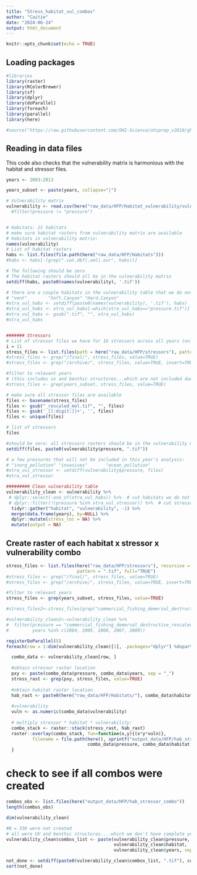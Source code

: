 ```yaml
---
title: "Stress_habitat_vul_combos"
author: "Caitie"
date: "2024-06-24"
output: html_document
---
```


```r
knitr::opts_chunk$set(echo = TRUE)
```

## Loading packages

```r
#libraries
library(raster)
library(RColorBrewer)
library(sf)
library(dplyr)
library(doParallel)
library(foreach)
library(parallel)
library(here)

#source("https://raw.githubusercontent.com/OHI-Science/ohiprep_v2018/gh-pages/src/R/spatial_common.R")


```

## Reading in data files

This code also checks that the vulnerability matrix is harmonious with the habitat and stressor files.
```r
years <- 2003:2013

years_subset <- paste(years, collapse="|")

# Vulnerability matrix
vulnerability <- read.csv(here("raw_data/HFP/Habitat_vulnerability/vulnerability_matrix_CK.csv")) #%>%
  #filter(pressure != "pressure")


# Habitats: 21 habitats
# make sure habitat rasters from vulnerability matrix are available
# Habitats in vulnerability matrix:
names(vulnerability)
# List of habitat rasters
habs <- list.files(file.path(here("raw_data/HFP/Habitats")))
#habs <- habs[-(grep(".vat.dbf|.xml|.ovr", habs))]

# The following should be zero
# The habitat rasters should all be in the vulnerability matrix
setdiff(habs, paste0(names(vulnerability), '.tif'))

# there are a couple habitats in the vulnerability table that we do not have raster habitat data for:
# "vent"        "Soft.Canyon" "Hard.Canyon"
#xtra_vul_habs <- setdiff(paste0(names(vulnerability), '.tif'), habs) 
#xtra_vul_habs <- xtra_vul_habs[-which(xtra_vul_habs=="pressure.tif")]
#xtra_vul_habs <- gsub(".tif", "", xtra_vul_habs)
#xtra_vul_habs


####### Stressors
# List of stressor files we have for 16 stressors across all years (only 7 direct pressures)
i = 11
stress_files <- list.files(path = here("raw_data/HFP/stressors"), pattern = as.character(years[[i]]), full.name = T)
#stress_files <- grep("/final/", stress_files, value=TRUE)
#stress_files <- grep("/archive/", stress_files, value=TRUE, invert=TRUE)

#filter to relevant years 
# (this includes uv and benthic structures...which are not included due to not having enough years data)
#stress_files <- grep(years_subset, stress_files, value=TRUE)

# make sure all stressor files are available
files <- basename(stress_files)
files <- gsub("_rescaled_mol.tif", "", files)
files <- gsub('_[[:digit:]]+', '', files)
files <- unique(files)

# list of stressors
files

#should be zero: all stressors rasters should be in the vulnerability matrix
setdiff(files, paste0(vulnerability$pressure, ".tif"))

# a few pressures that will not be included in this year's analysis:
# "inorg_pollution" "invasives"       "ocean_pollution"
#xtra_vul_stressor <- setdiff(vulnerability$pressure, files)
#xtra_vul_stressor

######### Clean vulnerability table
vulnerability_clean <- vulnerability %>%
 # dplyr::select(-one_of(xtra_vul_habs)) %>%  # cut habitats we do not have raster data for
 # dplyr::filter(!(pressure %in% xtra_vul_stressor)) %>%  # cut stressors we do not have raster data for
  tidyr::gather("habitat", "vulnerability", -1) %>%
  merge(data.frame(years), by=NULL) %>%
  dplyr::mutate(stress_loc = NA) %>%
  mutate(output = NA)
```


## Create raster of each habitat x stressor x vulnerability combo

```r
stress_files <- list.files(here("raw_data/HFP/stressors"), recursive = TRUE, 
                           pattern = ".tif", full="TRUE")
#stress_files <- grep("/final/", stress_files, value=TRUE)
#stress_files <- grep("/archive/", stress_files, value=TRUE, invert=TRUE)

#filter to relevant years
stress_files <- grep(years_subset, stress_files, value=TRUE)

#stress_files2<-stress_files[grep("commercial_fishing_demersal_destructive_rescaled", stress_files)]

#vulnerability_clean2<-vulnerability_clean %>% 
#  filter(pressure == "commercial_fishing_demersal_destructive_rescaled",
#         years %in% c(2004, 2005, 2006, 2007, 2009))

registerDoParallel(5)
foreach(row = 1:dim(vulnerability_clean)[1], .packages="dplyr") %dopar%{ # row=1

  combo_data <- vulnerability_clean[row, ]
  
  #obtain stressor raster location
  pxy <- paste(combo_data$pressure, combo_data$years, sep = "_")
  stress_rast <- grep(pxy, stress_files, value=TRUE)
  
  #obtain habitat raster location
  hab_rast <- paste0(here("raw_data/HFP/Habitats/"), combo_data$habitat, ".tif")
  
  #vulnerability
  vuln <- as.numeric(combo_data$vulnerability)
  
  # multiply stressor * habitat * vulnerability:
  combo_stack <- raster::stack(stress_rast, hab_rast)
  raster::overlay(combo_stack, fun=function(x,y){(x*y*vuln)}, 
          filename = file.path(here(), sprintf("output_data/HFP/hab_stressor_combo/%s__%s__%s.tif", 
                               combo_data$pressure, combo_data$habitat, combo_data$years)), overwrite=TRUE)
  }

```

# check to see if all combos were created

```r
combos_obs <- list.files(here("output_data/HFP/hab_stressor_combo"))
length(combos_obs)

dim(vulnerability_clean)

#N = 336 were not created 
# all were UV and benthic structures....which we don't have complete years for, so this is fine.
vulnerability_clean$combos_list <- paste(vulnerability_clean$pressure, 
                                         vulnerability_clean$habitat, 
                                         vulnerability_clean$years, sep="__")

not_done <- setdiff(paste0(vulnerability_clean$combos_list, ".tif"), combos_obs)
sort(not_done)
```